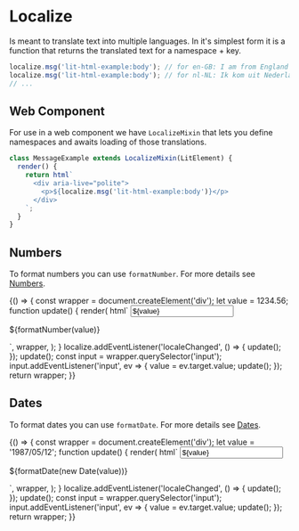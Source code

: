 
<Meta title="Localize/Web Components" />

<Story name="Default"></Story>

# Localize

<Story name="Default"></Story>

Is meant to translate text into multiple languages.
In it's simplest form it is a function that returns the translated text for a namespace + key.

<Story id="localize-system-internals--as-function" />

```js
localize.msg('lit-html-example:body'); // for en-GB: I am from England
localize.msg('lit-html-example:body'); // for nl-NL: Ik kom uit Nederland
// ...
```

## Web Component

For use in a web component we have `LocalizeMixin` that lets you define namespaces and awaits loading of those translations.

<Story id="localize-system-internals--web-component" />

```js
class MessageExample extends LocalizeMixin(LitElement) {
  render() {
    return html`
      <div aria-live="polite">
        <p>${localize.msg('lit-html-example:body')}</p>
      </div>
    `;
  }
}
```

## Numbers

To format numbers you can use `formatNumber`. For more details see [Numbers](?path=/docs/localize-system-numbers--formatting).

<Story name="Numbers">
  {() => {
    const wrapper = document.createElement('div');
    let value = 1234.56;
    function update() {
      render(
        html`
          <input type="text" value=${value} />
          <p>${formatNumber(value)}</p>
          <sb-locale-switcher></sb-locale-switcher>
        `,
        wrapper,
      );
    }
    localize.addEventListener('localeChanged', () => {
      update();
    });
    update();
    const input = wrapper.querySelector('input');
    input.addEventListener('input', ev => {
      value = ev.target.value;
      update();
    });
    return wrapper;
  }}
</Story>

## Dates

To format dates you can use `formatDate`. For more details see [Dates](?path=/docs/localize-system-dates--formatting).

<Story name="Dates">
  {() => {
    const wrapper = document.createElement('div');
    let value = '1987/05/12';
    function update() {
      render(
        html`
          <input type="text" value=${value} />
          <p>${formatDate(new Date(value))}</p>
          <sb-locale-switcher></sb-locale-switcher>
        `,
        wrapper,
      );
    }
    localize.addEventListener('localeChanged', () => {
      update();
    });
    update();
    const input = wrapper.querySelector('input');
    input.addEventListener('input', ev => {
      value = ev.target.value;
      update();
    });
    return wrapper;
  }}
</Story>
